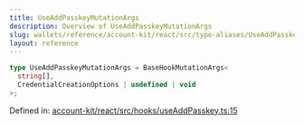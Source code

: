 ```yaml
---
title: UseAddPasskeyMutationArgs
description: Overview of UseAddPasskeyMutationArgs
slug: wallets/reference/account-kit/react/src/type-aliases/UseAddPasskeyMutationArgs
layout: reference
---
```


```ts
type UseAddPasskeyMutationArgs = BaseHookMutationArgs<
  string[],
  CredentialCreationOptions | undefined | void
>;
```

Defined in: [account-kit/react/src/hooks/useAddPasskey.ts:15](https://github.com/alchemyplatform/aa-sdk/blob/08da565ff1e1b5bcae4581d79993c4ed9e522c16/account-kit/react/src/hooks/useAddPasskey.ts#L15)
